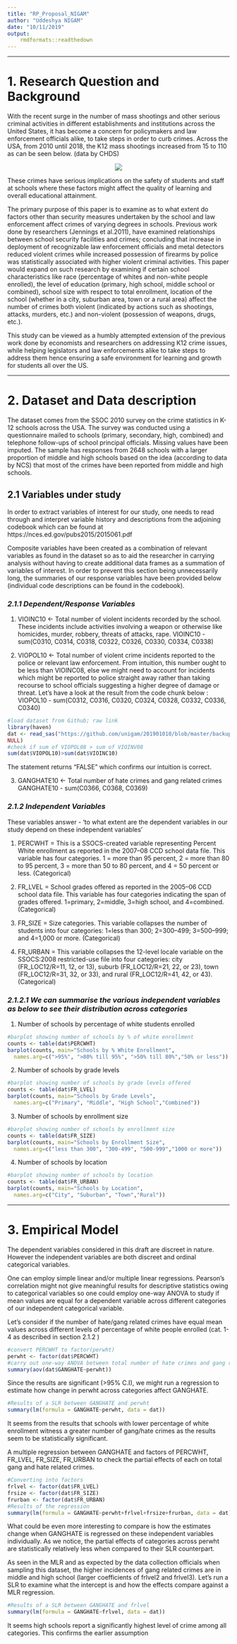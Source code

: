 ---
title: "RP_Proposal_NIGAM"
author: "Uddeshya NIGAM"
date: "10/11/2019"
output: 
    rmdformats::readthedown
---
*** 

# **1. Research Question and Background** 

With the recent surge in the number of mass shootings and other serious criminal activities in different establishments and institutions across the United States, it has become a concern for policymakers and law enforcement officials alike, to take steps in order to curb crimes. Across the USA, from 2010 until 2018, the K12 mass shootings increased from 15 to 110 as can be seen below. (data by CHDS)

<center><img src="https://github.com/unigam/201901010/blob/master/incidents_by_year.png?raw=true"></center>

These crimes have serious implications on the safety of students and staff at schools where these factors might affect the quality of learning and overall educational attainment. 

The primary purpose of this paper is to examine as to what extent do factors other than security measures undertaken by the school and law enforcement affect crimes of varying degrees in schools. Previous work done by researchers (Jennings et al.2011), have examined relationships between school security facilities and crimes; concluding that increase in deployment of recognizable law enforcement officials and metal detectors reduced violent crimes while increased possession of firearms by police was statistically associated with higher violent criminal activities. This paper would expand on such research by examining if certain school characteristics like race (percentage of whites and non-white people enrolled), the level of education (primary, high school, middle school or combined), school size with respect to total enrollment, location of the school (whether in a city, suburban area, town or a rural area) affect the number of crimes both violent (indicated by actions such as shootings, attacks, murders, etc.) and non-violent (possession of weapons, drugs, etc.). 

This study can be viewed as a humbly attempted extension of the previous work done by economists and researchers on addressing K12 crime issues, while helping legislators and law enforcements alike to take steps to address them hence ensuring a safe environment for learning and growth for students all over the US.

***

# **2. Dataset and Data description** 
 
The dataset comes from the SSOC 2010 survey on the crime statistics in K-12 schools across the USA. The survey was conducted using a questionnaire mailed to schools (primary, secondary, high, combined) and telephone follow-ups of school principal officials. Missing values have been imputed. The sample has responses from 2648 schools with a larger proportion of middle and high schools based on the idea (according to data by NCS) that most of the crimes have been reported from middle and high schools. 

## 2.1  Variables under study

In order to extract variables of interest for our study, one needs to read through and interpret variable history and descriptions from the adjoining codebook which can be found at https://nces.ed.gov/pubs2015/2015061.pdf

Composite variables have been created as a combination of relevant variables as found in the dataset so as to aid the researcher in carrying analysis without having to create additional data frames as a summation of variables of interest. In order to prevent this section being unnecessarily long, the summaries of our response variables have been provided below (individual code descriptions can be found in the codebook). 

### *2.1.1  Dependent/Response Variables* 

1. VIOINC10 <- Total number of violent incidents recorded by the school. 
These incidents include activities involving a weapon or otherwise like homicides, murder, robbery, threats of attacks, rape. 
VIOINC10 - sum(C0310, C0314, C0318, C0322, C0326, C0330, C0334, C0338)

2. VIOPOL10 <- Total number of violent crime incidents reported to the police or relevant law enforcement. 
From intuition, this number ought to be less than VIOINC08, else we might need to account for incidents which might be reported to police straight away rather than taking recourse to school officials suggesting a higher degree of damage or threat. Let's have a look at the result from the code chunk below :
VIOPOL10 - sum(C0312, C0316, C0320, C0324, C0328, C0332, C0336, C0340)

```{r}
#load dataset from Github; raw link
library(haven)
dat <- read_sas("https://github.com/unigam/201901010/blob/master/backup/pu_ssocs10_sas.sas7bdat?raw=true", 
NULL)
#check if sum of VIOPOL08 > sum of VIOINV08
sum(dat$VIOPOL10)>sum(dat$VIOINC10)
```

The statement returns "FALSE" which confirms our intuition is correct.

3. GANGHATE10 <- Total number of hate crimes and gang related crimes 
GANGHATE10 - sum(C0366, C0368, C0369)


### *2.1.2  Independent Variables* 

These variables answer - 'to what extent are the dependent variables in our study depend on these independent variables'

1. PERCWHT = This is a SSOCS-created variable representing Percent White enrollment as reported in the 2007–08 CCD school data file. This variable has four categories. 1 = more than 95 percent, 2 = more than 80 to 95 percent, 3 = more than 50 to 80 percent, and 4 = 50 percent or less. (Categorical)

2. FR_LVEL = School grades offered as reported in the 2005–06 CCD school data file. This variable has four categories indicating the span of grades offered. 1=primary, 2=middle, 3=high school, and 4=combined. (Categorical) 

3. FR_SIZE = Size categories. This variable collapses the number of students into four categories: 1=less than 300; 2=300–499; 3=500–999; and 4=1,000 or more. (Categorical) 

4. FR_URBAN = This variable collapses the 12-level locale variable on the SSOCS:2008 restricted-use file into four categories: city (FR_LOC12/R=11, 12, or 13), suburb (FR_LOC12/R=21, 22, or 23), town (FR_LOC12/R=31, 32, or 33), and rural (FR_LOC12/R=41, 42, or 43). (Categorical) 

### *2.1.2.1  We can summarise the various independent variables as below to see their distribution across categories*

1. Number of schools by percentage of white students enrolled

```{r}
#barplot showing number of schools by % of white enrollment 
counts <- table(dat$PERCWHT)
barplot(counts, main="Schools by % White Enrollment",
  names.arg=c(">95%", ">80% till 95%", ">50% till 80%","50% or less"))
```
2. Number of schools by grade levels

```{r}
#barplot showing number of schools by grade levels offered 
counts <- table(dat$FR_LVEL)
barplot(counts, main="Schools by Grade Levels",
  names.arg=c("Primary", "Middle", "High School","Combined"))
```

3. Number of schools by enrollment size

```{r}
#barplot showing number of schools by enrollment size
counts <- table(dat$FR_SIZE)
barplot(counts, main="Schools by Enrollment Size",
  names.arg=c("less than 300", "300-499", "500-999","1000 or more"))
```

4. Number of schools by location

```{r}
#barplot showing number of schools by location
counts <- table(dat$FR_URBAN)
barplot(counts, main="Schools by Location",
  names.arg=c("City", "Suburban", "Town","Rural"))
```

***
# **3.  Empirical Model **

The dependent variables considered in this draft are discreet in nature. However the independent variables are both discreet and ordinal categorical variables. 

One can employ simple linear and/or multiple linear regressions. Pearson's correlation might not give meaningful results for descriptive statistics owing to categorical variables so one could employ one-way ANOVA to study if mean values are equal for a dependent variable across different categories of our independent categorical variable.

Let's consider if the number of hate/gang related crimes have equal mean values across different levels of percentage of white people enrolled (cat. 1-4 as described in section 2.1.2 ) 

```{r}
#convert PERCWHT to factor(perwht)
perwht <- factor(dat$PERCWHT)
#carry out one-way ANOVA between total number of hate crimes and gang related crimes and categories of perwht
summary(aov(dat$GANGHATE~perwht)) 
```
Since the results are significant (>95% C.I), we might run a regression to estimate how change in perwht across categories affect GANGHATE. 

```{r}
#Results of a SLR between GANGHATE and perwht
summary(lm(formula = GANGHATE~perwht, data = dat)) 
```

It seems from the results that schools with lower percentage of white enrollment witness a greater number of gang/hate crimes as the results seem to be statistically significant. 

A multiple regression between GANGHATE and factors of PERCWHT, FR_LVEL, FR_SIZE, FR_URBAN to check the partial effects of each on total gang and hate related crimes.

```{r}
#Converting into factors
frlvel <- factor(dat$FR_LVEL)
frsize <- factor(dat$FR_SIZE)
frurban <- factor(dat$FR_URBAN)
#Results of the regression
summary(lm(formula = GANGHATE~perwht+frlvel+frsize+frurban, data = dat))
```

What could be even more interesting to compare is how the estimates change when GANGHATE is regressed on these independent variables individually. As we notice, the partial effects of categories across perwht are statistically relatively less when compared to their SLR counterpart. 

As seen in the MLR and as expected by the data collection officials when sampling this dataset, the higher incidences of gang related crimes are in middle and high school (larger coefficients of frlvel2 and frlvel3). Let's run a SLR to examine what the intercept is and how the effects compare against a MLR regression. 

```{r}
#Results of a SLR between GANGHATE and frlvel
summary(lm(formula = GANGHATE~frlvel, data = dat)) 
```

It seems high schools report a significantly highest level of crime among all categories. This confirms the earlier assumption




